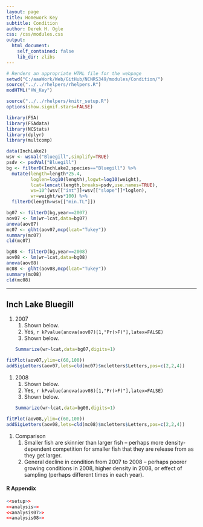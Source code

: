 ```yaml
---
layout: page
title: Homework Key
subtitle: Condition
author: Derek H. Ogle
css: /css/modules.css
output:
  html_document:
    self_contained: false
    lib_dir: zlibs
---
```


```r
# Renders an appropriate HTML file for the webpage
setwd("C:/aaaWork/Web/GitHub/NCNRS349/modules/Condition/")
source("../../rhelpers/rhelpers.R")
modHTML("HW_Key")
```

```r
source("../../rhelpers/knitr_setup.R")
options(show.signif.stars=FALSE)
```
```r
library(FSA)
library(FSAdata)
library(NCStats)
library(dplyr)
library(multcomp)
```
```r
data(InchLake2)
wsv <- wsVal("Bluegill",simplify=TRUE)
psdv <- psdVal("Bluegill")
bg <- filterD(InchLake2,species=="Bluegill") %>%
  mutate(length=length*25.4,
         loglen=log10(length),logwt=log10(weight),
         lcat=lencat(length,breaks=psdv,use.names=TRUE),
         ws=10^(wsv[["int"]]+wsv[["slope"]]*loglen),
         wr=weight/ws*100) %>%
  filterD(length>wsv[["min.TL"]])
```
```r
bg07 <- filterD(bg,year==2007)
aov07 <- lm(wr~lcat,data=bg07)
anova(aov07)
mc07 <- glht(aov07,mcp(lcat="Tukey"))
summary(mc07)
cld(mc07)
```
```r
bg08 <- filterD(bg,year==2008)
aov08 <- lm(wr~lcat,data=bg08)
anova(aov08)
mc08 <- glht(aov08,mcp(lcat="Tukey"))
summary(mc08)
cld(mc08)
```

----

## Inch Lake Bluegill

1. 2007
    1. Shown below.
    1. Yes, `r kPvalue(anova(aov07)[1,"Pr(>F)"],latex=FALSE)`
    1. Shown below.
```r
Summarize(wr~lcat,data=bg07,digits=1)
```

```r
fitPlot(aov07,ylim=c(60,100))
addSigLetters(aov07,lets=cld(mc07)$mcletters$Letters,pos=c(2,2,4))
```
    
1. 2008
    1. Shown below.
    1. Yes, `r kPvalue(anova(aov08)[1,"Pr(>F)"],latex=FALSE)`
    1. Shown below.
```r
Summarize(wr~lcat,data=bg08,digits=1)
```

```r
fitPlot(aov08,ylim=c(60,100))
addSigLetters(aov08,lets=cld(mc08)$mcletters$Letters,pos=c(2,2,4))
```

1. Comparison
    1. Smaller fish are skinnier than larger fish -- perhaps more density-dependent competition for smaller fish that they are release from as they get larger.
    1. General decline in condition from 2007 to 2008 -- perhaps poorer growing conditions in 2008, higher density in 2008, or effect of sampling (perhaps different times in each year).

#### R Appendix
```r
<<setup>>
<<analysis>>
<<analysis07>>
<<analysis08>>
```
